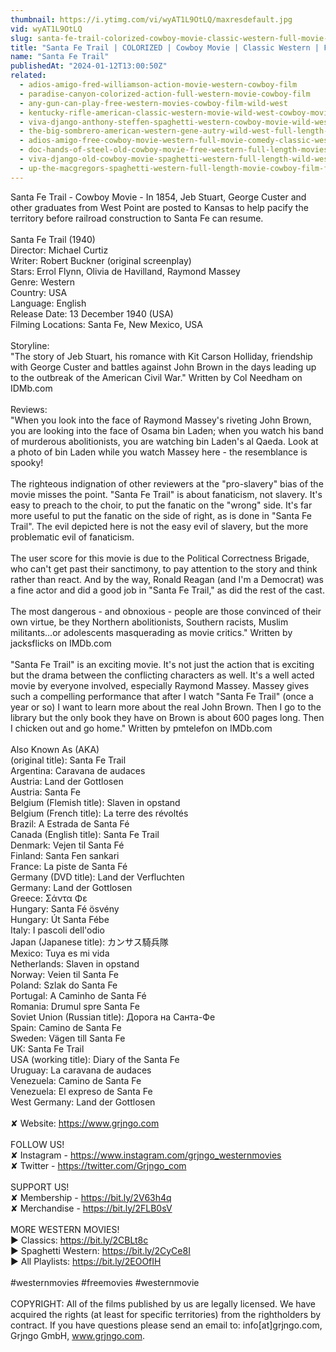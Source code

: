 ```yaml
---
thumbnail: https://i.ytimg.com/vi/wyAT1L9OtLQ/maxresdefault.jpg
vid: wyAT1L9OtLQ
slug: santa-fe-trail-colorized-cowboy-movie-classic-western-full-movie-english
title: "Santa Fe Trail | COLORIZED | Cowboy Movie | Classic Western | Full Movie English"
name: "Santa Fe Trail"
publishedAt: "2024-01-12T13:00:50Z"
related:
  - adios-amigo-fred-williamson-action-movie-western-cowboy-film
  - paradise-canyon-colorized-action-full-western-movie-cowboy-film
  - any-gun-can-play-free-western-movies-cowboy-film-wild-west
  - kentucky-rifle-american-classic-western-movie-wild-west-cowboy-movies-full-length-english
  - viva-django-anthony-steffen-spaghetti-western-cowboy-movie-wild-west-english
  - the-big-sombrero-american-western-gene-autry-wild-west-full-length-english
  - adios-amigo-free-cowboy-movie-western-full-movie-comedy-classic-western-movies
  - doc-hands-of-steel-old-cowboy-movie-free-western-full-length-movies-free-youtube-movie
  - viva-django-old-cowboy-movie-spaghetti-western-full-length-wild-west-full-movies
  - up-the-macgregors-spaghetti-western-full-length-movie-cowboy-film-free-western-movie
---
```


Santa Fe Trail - Cowboy Movie - In 1854, Jeb Stuart, George Custer and other graduates from West Point are posted to Kansas to help pacify the territory before railroad construction to Santa Fe can resume.<br />
<br />
Santa Fe Trail (1940)<br />
Director: Michael Curtiz<br />
Writer: Robert Buckner (original screenplay)<br />
Stars: Errol Flynn, Olivia de Havilland, Raymond Massey<br />
Genre: Western<br />
Country: USA<br />
Language: English<br />
Release Date: 13 December 1940 (USA)<br />
Filming Locations: Santa Fe, New Mexico, USA<br />
<br />
Storyline:<br />
"The story of Jeb Stuart, his romance with Kit Carson Holliday, friendship with George Custer and battles against John Brown in the days leading up to the outbreak of the American Civil War." Written by Col Needham on IDMb.com <br />
<br />
Reviews:<br />
"When you look into the face of Raymond Massey's riveting John Brown, you are looking into the face of Osama bin Laden; when you watch his band of murderous abolitionists, you are watching bin Laden's al Qaeda. Look at a photo of bin Laden while you watch Massey here - the resemblance is spooky!<br />
<br />
The righteous indignation of other reviewers at the "pro-slavery" bias of the movie misses the point. "Santa Fe Trail" is about fanaticism, not slavery. It's easy to preach to the choir, to put the fanatic on the "wrong" side. It's far more useful to put the fanatic on the side of right, as is done in "Santa Fe Trail". The evil depicted here is not the easy evil of slavery, but the more problematic evil of fanaticism.<br />
<br />
The user score for this movie is due to the Political Correctness Brigade, who can't get past their sanctimony, to pay attention to the story and think rather than react. And by the way, Ronald Reagan (and I'm a Democrat) was a fine actor and did a good job in "Santa Fe Trail," as did the rest of the cast.<br />
<br />
The most dangerous - and obnoxious - people are those convinced of their own virtue, be they Northern abolitionists, Southern racists, Muslim militants...or adolescents masquerading as movie critics." Written by jacksflicks on IMDb.com <br />
<br />
"Santa Fe Trail" is an exciting movie. It's not just the action that is exciting but the drama between the conflicting characters as well. It's a well acted movie by everyone involved, especially Raymond Massey. Massey gives such a compelling performance that after I watch "Santa Fe Trail" (once a year or so) I want to learn more about the real John Brown. Then I go to the library but the only book they have on Brown is about 600 pages long. Then I chicken out and go home." Written by pmtelefon on IMDb.com <br />
<br />
Also Known As (AKA)<br />
(original title): Santa Fe Trail<br />
Argentina: Caravana de audaces<br />
Austria: Land der Gottlosen<br />
Austria: Santa Fe<br />
Belgium (Flemish title): Slaven in opstand<br />
Belgium (French title): La terre des révoltés<br />
Brazil: A Estrada de Santa Fé<br />
Canada (English title): Santa Fe Trail<br />
Denmark: Vejen til Santa Fé<br />
Finland: Santa Fen sankari<br />
France: La piste de Santa Fé<br />
Germany (DVD title): Land der Verfluchten<br />
Germany: Land der Gottlosen<br />
Greece: Σάντα Φε<br />
Hungary: Santa Fé ösvény<br />
Hungary: Út Santa Fébe<br />
Italy: I pascoli dell'odio<br />
Japan (Japanese title): カンサス騎兵隊<br />
Mexico: Tuya es mi vida<br />
Netherlands: Slaven in opstand<br />
Norway: Veien til Santa Fe<br />
Poland: Szlak do Santa Fe<br />
Portugal: A Caminho de Santa Fé<br />
Romania: Drumul spre Santa Fe<br />
Soviet Union (Russian title): Дорога на Санта-Фе<br />
Spain: Camino de Santa Fe<br />
Sweden: Vägen till Santa Fe<br />
UK: Santa Fe Trail<br />
USA (working title): Diary of the Santa Fe<br />
Uruguay: La caravana de audaces<br />
Venezuela: Camino de Santa Fe<br />
Venezuela: El expreso de Santa Fe<br />
West Germany: Land der Gottlosen<br />
<br />
✘ Website: https://www.grjngo.com<br />
<br />
FOLLOW US!<br />
✘ Instagram - https://www.instagram.com/grjngo_westernmovies<br />
✘ Twitter - https://twitter.com/Grjngo_com<br />
<br />
SUPPORT US!<br />
✘ Membership - https://bit.ly/2V63h4q<br />
✘ Merchandise - https://bit.ly/2FLB0sV<br />
<br />
MORE WESTERN MOVIES! <br />
► Classics: https://bit.ly/2CBLt8c <br />
► Spaghetti Western: https://bit.ly/2CyCe8I <br />
► All Playlists: https://bit.ly/2EOOfIH <br />
<br />
#westernmovies #freemovies #westernmovie<br />
<br />
COPYRIGHT: All of the films published by us are legally licensed. We have acquired the rights (at least for specific territories) from the rightholders by contract. If you have questions please send an email to: info[at]grjngo.com, Grjngo GmbH, www.grjngo.com.